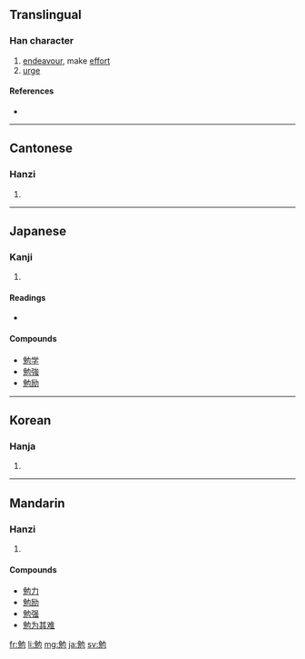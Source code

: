 ==Translingual==

===Han character===
{{Han char|rn=19|rad=力|as=07|sn=9|four=2421<sub>2</sub>|canj=弓山大尸 (NUKS)}}

# [[endeavour]], make [[effort]]
# [[urge]]

====References====
* {{Han ref|kx=0147.370|dkj=02384|dj=0333.020|hdz=10372.030|uh=52C9|ud=21193|bh=AB6A|bd=43882}}

----

==Cantonese==

===Hanzi===
{{yue-hanzi|jyut=|y=min5}}

# {{defn|Cantonese}}

----

==Japanese==

===Kanji===
{{ja-kanji|grade=3|rs=力07}}

# {{defn|Japanese}}

====Readings====
* {{ja-readings|on=[[べん]] (ben)|kun=[[つとめる]] (tsutomeru)}}

====Compounds====
* [[勉学]]
* [[勉強]]
* [[勉励]]

----

==Korean==

===Hanja===
{{ko-hanja|hangeul=면|rv=myeon|mr=myŏn}}

# {{defn|Korean}}

----

==Mandarin==

===Hanzi===
{{cmn-hanzi|pin=[[miǎn]] ([[mian3]])|wg=mien<sup>3</sup>}}

# {{defn|Mandarin}}

====Compounds====
* [[勉力]]
* [[勉励]]
* [[勉强]]
* [[勉为其难]]

[[fr:勉]]
[[li:勉]]
[[mg:勉]]
[[ja:勉]]
[[sv:勉]]